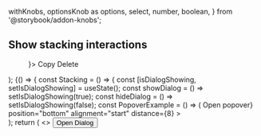   withKnobs,
  optionsKnob as options,
  select,
  number,
  boolean,
} from '@storybook/addon-knobs';


<Meta title="Examples/Stacking" />

## Show stacking interactions

  <Menu trigger={<Button label="Menu trigger" hasCaret />}>
    <MenuItem>Copy</MenuItem>
    <MenuItem>Delete</MenuItem>
  </Menu>
);

<Preview>
  <Story name="Stacking">
    {() => {
      const Stacking = () => {
        const [isDialogShowing, setIsDialogShowing] = useState();
        const showDialog = () => setIsDialogShowing(true);
        const hideDialog = () => setIsDialogShowing(false);
        const PopoverExample = () => (
          <Popover
            trigger={<button>Open popover</button>}
            position="bottom"
            alignment="start"
            distance={8}
          >
            <div className="bgColor--white rounded--all elevation--2 padding--all">
              <Stacking />
            </div>
          </Popover>
        );
        return (
          <>
            <button onClick={showDialog}>Open Dialog</button>
            <MenuExample />
            <MenuExample />
            <PopoverExample />
            <PopoverExample />
            <Dialog
              disableFocusTrap
              isOpen={isDialogShowing}
              content={<Stacking />}
              onDismiss={hideDialog}
            />
          </>
        );
      };
      const [isFixed, setIsFixed] = useState(true);
      const toggleFixed = () => setIsFixed(!isFixed);
      return (
        <div style={{ position: isFixed ? 'fixed' : undefined }}>
          <button onClick={toggleFixed}>Fixed is{isFixed ? 'ON' : 'OFF'}</button>
          <Stacking />
        </div>
      );
    }}
  </Story>
</Preview>
